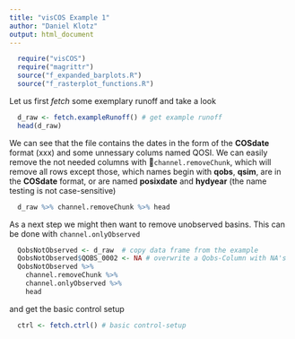 ```yaml
---
title: "visCOS Example 1"
author: "Daniel Klotz"
output: html_document
---
```


```r
  require("visCOS")
  require("magrittr")
  source("f_expanded_barplots.R")
  source("f_rasterplot_functions.R")
```

Let us first *fetch* some exemplary runoff and take a look
```r
  d_raw <- fetch.exampleRunoff() # get example runoff
  head(d_raw)
```
We can see that the file contains the dates in the form of the **COSdate** format (xxx) and some unnessary colums named QOSI. We can easily remove the not needed columns with `channel.removeChunk`, which will remove all rows except those, which names begin with **qobs**, **qsim**, are in the **COSdate** format, or are named **posixdate** and **hydyear** (the name testing is not case-sensitive)
```r
  d_raw %>% channel.removeChunk %>% head
```      

As a next step we might then want to remove unobserved basins. This can be done with `channel.onlyObserved`
```r
  QobsNotObserved <- d_raw  # copy data frame from the example
  QobsNotObserved$QOBS_0002 <- NA # overwrite a Qobs-Column with NA's
  QobsNotObserved %>% 
    channel.removeChunk %>% 
    channel.onlyObserved %>% 
    head
```


and get the basic control setup 
```r
  ctrl <- fetch.ctrl() # basic control-setup
```

